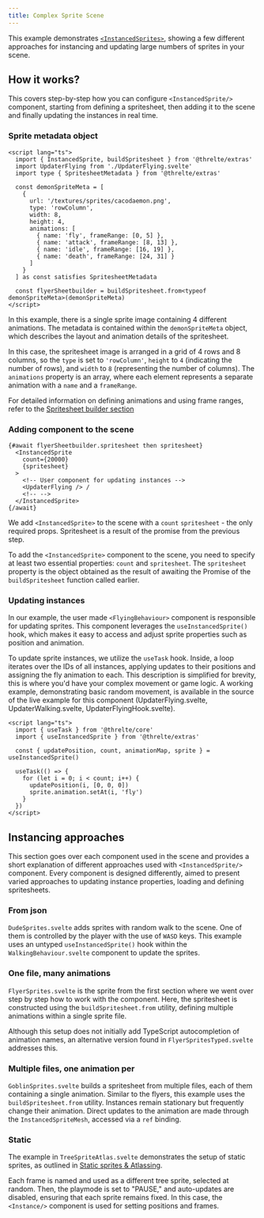 ```yaml
---
title: Complex Sprite Scene
---
```



This example demonstrates [`<InstancedSprites>`](/reference/extras/performance/instanced-sprite), showing
a few different approaches for instancing and updating large numbers of sprites in your scene.

<Example path="instancing/instanced-sprite-mania" />

## How it works?

This covers step-by-step how you can configure `<InstancedSprite/>` component, starting from defining a spritesheet, then adding it to the scene and finally updating the instances in real time.

### Sprite metadata object

```svelte title=Flyer.svelte
<script lang="ts">
  import { InstancedSprite, buildSpritesheet } from '@threlte/extras'
  import UpdaterFlying from './UpdaterFlying.svelte'
  import type { SpritesheetMetadata } from '@threlte/extras'

  const demonSpriteMeta = [
    {
      url: '/textures/sprites/cacodaemon.png',
      type: 'rowColumn',
      width: 8,
      height: 4,
      animations: [
        { name: 'fly', frameRange: [0, 5] },
        { name: 'attack', frameRange: [8, 13] },
        { name: 'idle', frameRange: [16, 19] },
        { name: 'death', frameRange: [24, 31] }
      ]
    }
  ] as const satisfies SpritesheetMetadata

  const flyerSheetbuilder = buildSpritesheet.from<typeof demonSpriteMeta>(demonSpriteMeta)
</script>
```

In this example, there is a single sprite image containing 4 different animations. The metadata is contained within the
`demonSpriteMeta` object, which describes the layout and animation details of the spritesheet.

In this case, the spritesheet image is arranged in a grid of 4 rows and 8 columns, so the `type` is set to `'rowColumn'`,
`height` to `4` (indicating the number of rows), and `width` to `8` (representing the number of columns).
The `animations` property is an array, where each element represents a separate animation with a `name` and a `frameRange`.

For detailed information on defining animations and using frame ranges, refer to the [Spritesheet builder section](/reference/extras/performance/instanced-sprite#spritesheetmetadata)

### Adding component to the scene

```svelte title=Flyer.svelte
{#await flyerSheetbuilder.spritesheet then spritesheet}
  <InstancedSprite
    count={20000}
    {spritesheet}
  >
    <!-- User component for updating instances -->
    <UpdaterFlying /> /
    <!-- -->
  </InstancedSprite>
{/await}
```

We add `<InstancedSprite>` to the scene with a `count` `spritesheet` - the only required props. Spritesheet is a result of the promise from the previous step.

To add the `<InstancedSprite>` component to the scene, you need to specify at least two essential properties:
`count` and `spritesheet`. The `spritesheet` property is the object obtained as the result of awaiting the Promise of the `buildSpritesheet` function called earlier.

### Updating instances

In our example, the user made `<FlyingBehaviour>` component is responsible for updating sprites.
This component leverages the `useInstancedSprite()` hook, which makes it easy to access and
adjust sprite properties such as position and animation.

To update sprite instances, we utilize the `useTask` hook. Inside, a loop iterates over the IDs
of all instances, applying updates to their positions and assigning the fly animation to each.
This description is simplified for brevity, this is where you'd have your complex movement or game logic.
A working example, demonstrating basic random movement, is available in the source of the live example for this component
(UpdaterFlying.svelte, UpdaterWalking.svelte, UpdaterFlyingHook.svelte).

```svelte title=FlyingBehaviour.svelte
<script lang="ts">
  import { useTask } from '@threlte/core'
  import { useInstancedSprite } from '@threlte/extras'

  const { updatePosition, count, animationMap, sprite } = useInstancedSprite()

  useTask(() => {
    for (let i = 0; i < count; i++) {
      updatePosition(i, [0, 0, 0])
      sprite.animation.setAt(i, 'fly')
    }
  })
</script>
```

## Instancing approaches

This section goes over each component used in the scene and provides a short explanation of different approaches used with `<InstancedSprite/>` component.
Every component is designed differently, aimed to present varied approaches to updating instance properties, loading and defining spritesheets.

### From json

`DudeSprites.svelte` adds sprites with random walk to the scene. One of them is controlled by the player with the use of `WASD` keys.
This example uses an untyped `useInstancedSprite()` hook within the `WalkingBehaviour.svelte` component to update the sprites.

### One file, many animations

`FlyerSprites.svelte` is the sprite from the first section where we went over step by step how to work with the component.
Here, the spritesheet is constructed using the `buildSpritesheet.from` utility, defining multiple animations within a single sprite file.

Although this setup does not initially add TypeScript autocompletion of animation names, an alternative version found in
`FlyerSpritesTyped.svelte` addresses this.

### Multiple files, one animation per

`GoblinSprites.svelte` builds a spritesheet from multiple files, each of them containing a single animation. Similar to the
flyers, this example uses the `buildSpritesheet.from` utility.
Instances remain stationary but frequently change their animation. Direct updates to the animation are made through the `InstancedSpriteMesh`,
accessed via a `ref` binding.

### Static

The example in `TreeSpriteAtlas.svelte` demonstrates the setup of static sprites, as outlined in [Static sprites & Atlassing](/reference/extras/performance/instanced-sprite#static-sprites--atlassing).

Each frame is named and used as a different tree sprite, selected at random. Then, the playmode is set to "PAUSE," and auto-updates are disabled,
ensuring that each sprite remains fixed. In this case, the `<Instance/>` component is used for setting positions and frames.
